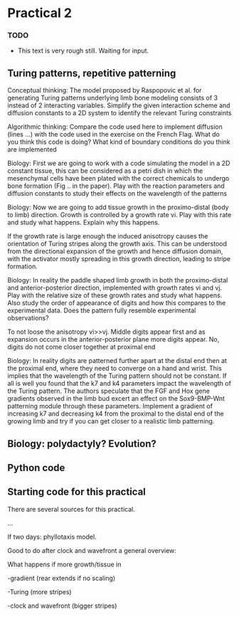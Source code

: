 # Practical 2 

### TODO

- This text is very rough still. Waiting for input. 

## Turing patterns, repetitive patterning 

Conceptual thinking: The model proposed by Raspopovic et al. for generating Turing patterns underlying limb bone modeling consists of 3 instead of 2 interacting variables. Simplify the given interaction scheme and diffusion constants to a 2D system to identify the relevant Turing constraints 

 

Algorithmic thinking: Compare the code used here to implement diffusion (lines …) with the code used in the exercise on the French Flag. What do you think this code is doing? What kind of boundary conditions do you think are implemented 

 

 

Biology: First we are going to work with a code simulating the model in a 2D constant tissue, this can be considered as a petri dish in which the mesenchymal cells have been plated with the correct chemicals to undergo bone formation (Fig .. in the paper). Play with the reaction parameters and diffusion constants to study their effects on the wavelength of the patterns 

 

Biology: Now we are going to add tissue growth in the proximo-distal (body to limb) direction. Growth is controlled by a growth rate vi. Play with this rate and study what happens. Explain why this happens. 

 

If the growth rate is large enough the induced anisotropy causes the orientation of Turing stripes along the growth axis. This can be understood from the directional expansion of the growth and hence diffusion domain, with the activator mostly spreading in this growth direction, leading to stripe formation. 

Biology: In reality the paddle shaped limb growth in both the proximo-distal and anterior-posterior direction, implemented with growth rates vi and vj. Play with the relative size of these growth rates and study what happens. Also study the order of appearance of digits and how this compares to the experimental data. Does the pattern fully resemble experimental observations? 

To not loose the anisotropy vi>>vj. Middle digits appear first and as expansion occurs in the anterior-posterior plane more digits appear. No, digits do not come closer together at proximal end 

Biology: In reality digits are patterned further apart at the distal end then at the proximal end, where they need to converge on a hand and wrist. This implies that the wavelength of the Turing pattern should not be constant. If all is well you found that the k7 and k4 parameters impact the wavelength of the Turing pattern. The authors speculate that the FGF and Hox gene gradients observed in the limb bud excert an effect on the Sox9-BMP-Wnt patterning module through these parameters. Implement a gradient of increasing k7 and decreasing k4 from the proximal to the distal end of the growing limb and try if you can get closer to a realistic limb patterning. 

 

## Biology: polydactyly? Evolution? 

## Python code
 
 
:::{.callout-note collapse=true}

## Starting code for this practical

There are several sources for this practical. 

...

:::


If two days: phyllotaxis model. 

 

Good to do after clock and wavefront a general overview: 

What happens if more growth/tissue in 

-gradient (rear extends if no scaling) 

-Turing (more stripes) 

-clock and wavefront (bigger stripes) 

 

 
